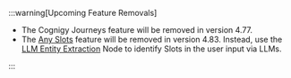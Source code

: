 

:::warning[Upcoming Feature Removals]

  - The Cognigy Journeys feature will be removed in version 4.77.
  - The [Any Slots](https://docs.cognigy.com/ai/empower/nlu/slots-and-lexicons/any-slots/) feature will be removed in version 4.83. Instead, use the [LLM Entity Extraction](https://docs.cognigy.com/ai/nodes/other-nodes/llm-entity-extract/) Node to identify Slots in the user input via LLMs.

:::

